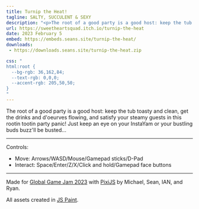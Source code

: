```yaml
---
title: Turnip the Heat!
tagline: SALTY, SUCCULENT & SEXY
description: "<p>The root of a good party is a good host: keep the tub toasty and clean, get the drinks and d'ourves flowing, and satisfy your steamy guests in this rootin tootin party panic! Just keep an eye on your InstaYam or your bustling buds buzz'll be busted...</p><p>Made for Global Game Jam 2023 with PixiJS. All assets created in JS Paint.</p>"
url: https://sweetheartsquad.itch.io/turnip-the-heat
date: 2023 February 5
embed: https://embeds.seans.site/turnip-the-heat/
downloads:
 - https://downloads.seans.site/turnip-the-heat.zip

css: "
html:root {
  --bg-rgb: 36,162,84;
  --text-rgb: 0,0,0;
  --accent-rgb: 205,50,50;
}
"
---
```


The root of a good party is a good host: keep the tub toasty and clean, get the drinks and d'oeurves flowing, and satisfy your steamy guests in this rootin tootin party panic! Just keep an eye on your InstaYam or your bustling buds buzz'll be busted...

---

Controls:

- Move: Arrows/WASD/Mouse/Gamepad sticks/D-Pad
- Interact: Space/Enter/Z/X/Click and hold/Gamepad face buttons

---

Made for [Global Game Jam 2023](https://globalgamejam.org/2023/games) with [PixiJS](http://www.pixijs.com/) by Michael, Sean, IAN, and Ryan.

All assets created in [JS Paint](https://jspaint.app/).
